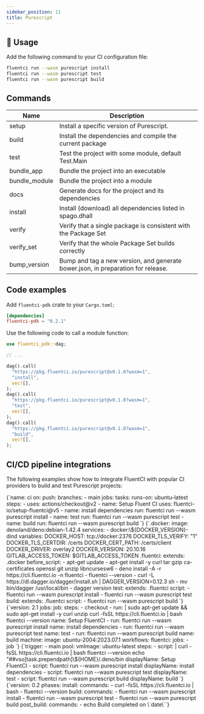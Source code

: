 ```yaml
---
sidebar_position: 11
title: Purescript
---
```


## 🚀 Usage

Add the following command to your CI configuration file:

```bash
fluentci run --wasm purescript install
fluentci run --wasm purescript test
fluentci run --wasm purescript build
```

## Commands

| Name          | Description                                                                      |
| ------------- | -------------------------------------------------------------------------------- |
| setup         | Install a specific version of Purescript.                                        |
| build         | Install the dependencies and compile the current package                         |
| test          | Test the project with some module, default Test.Main                             |
| bundle_app    | Bundle the project into an executable                                            |
| bundle_module | Bundle the project into a module                                                 |
| docs          | Generate docs for the project and its dependencies                               |
| install       | Install (download) all dependencies listed in spago.dhall                        |
| verify        | Verify that a single package is consistent with the Package Set                  |
| verify_set    | Verify that the whole Package Set builds correctly                               |
| bump_version  | Bump and tag a new version, and generate bower.json, in preparation for release. |

## Code examples

Add `fluentci-pdk` crate to your `Cargo.toml`:

```toml
[dependencies]
fluentci-pdk = "0.2.1"
```

Use the following code to call a module function:

```rust
use fluentci_pdk::dag;

// ...

dag().call(
  "https://pkg.fluentci.io/purescript@v0.1.0?wasm=1",
  "install",
  vec![],
);
dag().call(
  "https://pkg.fluentci.io/purescript@v0.1.0?wasm=1",
  "test",
  vec![],
);
dag().call(
  "https://pkg.fluentci.io/purescript@v0.1.0?wasm=1",
  "build",
  vec![],
);
```

## CI/CD pipeline integrations

The following examples show how to integrate FluentCI with popular CI providers to build and test Purescript projects:


<Tabs>
  <TabItem value="gha" label="Github Actions">
    <CodeBlock language="yaml" title="ci.yml">
      {`name: ci
on:
  push:
    branches:
      - main
jobs:
  tasks:
    runs-on: ubuntu-latest
    steps:
      - uses: actions/checkout@v2
      - name: Setup Fluent CI
        uses: fluentci-io/setup-fluentci@v5
      - name: install dependencies
        run: fluentci run --wasm purescript install
      - name: test
        run: fluentci run --wasm purescript test
      - name: build
        run: fluentci run --wasm purescript build
        `}
    </CodeBlock>
  </TabItem>
  <TabItem value="gitlab" label="GitLab CI">
    <CodeBlock language="yaml" title=".gitlab-ci.yml">
      {`.docker:
  image: denoland/deno:debian-1.42.4
  services:
    - docker:\${DOCKER_VERSION}-dind
  variables:
    DOCKER_HOST: tcp://docker:2376
    DOCKER_TLS_VERIFY: "1"
    DOCKER_TLS_CERTDIR: /certs
    DOCKER_CERT_PATH: /certs/client
    DOCKER_DRIVER: overlay2
    DOCKER_VERSION: 20.10.16
    GITLAB_ACCESS_TOKEN: $GITLAB_ACCESS_TOKEN
.fluentci:
  extends: .docker
  before_script:
    - apt-get update
    - apt-get install -y curl tar gzip ca-certificates openssl git unzip libncursesw6
    - deno install -A -r https://cli.fluentci.io -n fluentci
    - fluentci --version
    - curl -L https://dl.dagger.io/dagger/install.sh | DAGGER_VERSION=0.12.3 sh
    - mv bin/dagger /usr/local/bin
    - dagger version
test:
  extends: .fluentci
  script:
    - fluentci run --wasm purescript install
    - fluentci run --wasm purescript test
build:
  extends: .fluentci
  script:
    - fluentci run --wasm purescript build
`}

</CodeBlock>
</TabItem>
<TabItem value="circleci" label="Circle CI">
<CodeBlock language="yaml" title=".circleci/config.yml">
{`version: 2.1
jobs:
  job:
    steps:
      - checkout
      - run: |
          sudo apt-get update && sudo apt-get install -y curl unzip
          curl -fsSL https://cli.fluentci.io | bash
          fluentci --version
        name: Setup FluentCI
      - run: fluentci run --wasm purescript install
        name: install dependencies
      - run: fluentci run --wasm purescript test
        name: test
      - run: fluentci run --wasm purescript build
        name: build
    machine:
      image: ubuntu-2004:2023.07.1
workflows:
  fluentci:
    jobs:
      - job
      `}
</CodeBlock>
</TabItem>
<TabItem value="azure" label="Azure Pipelines">
<CodeBlock language="yaml" title="azure-pipelines.yml">
{`trigger:
  - main
pool:
  vmImage: ubuntu-latest
steps:
  - script: |
      curl -fsSL https://cli.fluentci.io | bash
      fluentci --version
      echo "##vso[task.prependpath]\${HOME}/.deno/bin
    displayName: Setup FluentCI
  - script: fluentci run --wasm purescript install
    displayName: install dependencies
  - script: fluentci run --wasm purescript test
    displayName: test
  - script: fluentci run --wasm purescript build
    displayName: build
    `}
</CodeBlock>
</TabItem>
<TabItem value="aws" label="AWS CodePipeline">
<CodeBlock language="yaml" title="buildspec.yml">
{`version: 0.2
phases:
  install:
    commands:
      - curl -fsSL https://cli.fluentci.io | bash
      - fluentci --version
  build:
    commands:
      - fluentci run --wasm purescript install 
      - fluentci run --wasm purescript test
      - fluentci run --wasm purescript build
  post_build:
    commands:
      - echo Build completed on \`date\``}
</CodeBlock>
</TabItem>
</Tabs>
